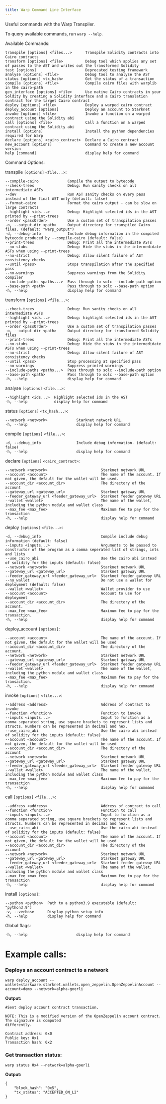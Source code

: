 ```yaml
---
title: Warp Command Line Interface
---
```


Useful commands with the Warp Transpiler.

To query available commands, run `warp --help`.

Available Commands:

    transpile [options] <files...>      Transpile Solidity contracts into Cairo contracts
    transform [options] <file>          Debug tool which applies any set of passes to the AST and writes out the transformed Solidity
    test [options]                      Deprecated testing framework
    analyse [options] <file>            Debug tool to analyse the AST
    status [options] <tx_hash>          Get the status of a transaction
    compile [options] <file>            Compile cairo files with warplib in the cairo-path
    gen_interface [options] <file>      Use native Cairo contracts in your Soldity by creating a Solidity interface and a Cairo translation contract for the target Cairo contract
    deploy [options] <file>             Deploy a warped cairo contract
    deploy_account [options]            Deploy an account to Starknet
    invoke [options] <file>             Invoke a function on a warped contract using the Solidity abi
    call [options] <file>               Call a function on a warped contract using the Solidity abi
    install [options]                   Install the python dependencies required for Warp
    declare [options] <cairo_contract>  Declare a Cairo contract
    new_account [options]               Command to create a new account
    version
    help [command]                      display help for command

Command Options:

transpile `[options]` `<file...>`:

    --compile-cairo             Compile the output to bytecode
    --check-trees               Debug: Run sanity checks on all intermediate ASTs
    --dev                       Run AST sanity checks on every pass instead of the final AST only (default: false)
    --format-cairo              Format the cairo output - can be slow on large contracts
    --highlight <ids...>        Debug: Highlight selected ids in the AST printed by --print-trees
    --order <passOrder>         Use a custom set of transpilation passes
    -o, --output-dir <path>     Output directory for transpiled Cairo files. (default: "warp_output")
    -d, --debug-info            Include debug information in the compiled bytecode produced by --compile-cairo (default: false)
    --print-trees               Debug: Print all the intermediate ASTs
    --no-stubs                  Debug: Hide the stubs in the intermedidate ASTs when using --print-trees
    --no-strict                 Debug: Allow silent failure of AST consistency checks
    --until <pass>              Stops transpilation after the specified pass
    --no-warnings               Suppress warnings from the Solidity compiler
    --include-paths <paths...>  Pass through to solc --include-path option
    --base-path <path>          Pass through to solc --base-path option
    -h, --help                  display help for command

transform `[options]` `<file...>`:

    --check-trees               Debug: Run sanity checks on all intermediate ASTs
    --highlight <ids...>        Debug: highlight selected ids in the AST printed by --print-trees
    --order <passOrder>         Use a custom set of transpilation passes
    -o, --output-dir <path>     Output directory for transformed Solidity files
    --print-trees               Debug: Print all the intermediate ASTs
    --no-stubs                  Debug: Hide the stubs in the intermedidate ASTs when using --print-trees
    --no-strict                 Debug: Allow silent failure of AST consistency checks
    --until <pass>              Stop processing at specified pass
    --no-warnings               Suppress printed warnings
    --include-paths <paths...>  Pass through to solc --include-path option
    --base-path <path>          Pass through to solc --base-path option
    -h, --help                  display help for command

analyse `[options]` `<file...>`:

    --highlight <ids...>  Highlight selected ids in the AST
    -h, --help            display help for command

status `[options]` `<tx_hash...>`:

    --network <network>             Starknet network URL.
    -h, --help                      display help for command

compile `[options]` `<file...>`:

    -d, --debug_info                Include debug information. (default: false)
    -h, --help                      display help for command

declare `[options]` `<cairo_contract>`:

    --network <network>                        Starknet network URL
    --account <account>                        The name of the account. If not given, the default for the wallet will be used.
    --account_dir <account_dir>                The directory of the account
    --gateway_url <gateway_url>                Starknet gateway URL
    --feeder_gateway_url <feeder_gateway_url>  Starknet feeder gateway URL
    --wallet <wallet>                          The name of the wallet, including the python module and wallet class
    --max_fee <max_fee>                        Maximum fee to pay for the transaction
    -h, --help                                 display help for command

deploy `[options]` `<file...>`:

    -d, --debug_info                           Compile include debug information (default: false)
    --inputs <inputs...>                       Arguments to be passed to constructor of the program as a comma seperated list of strings, ints and lists
    --use_cairo_abi                            Use the cairo abi instead of solidity for the inputs (default: false)
    --network <network>                        Starknet network URL
    --gateway_url <gateway_url>                Starknet gateway URL
    --feeder_gateway_url <feeder_gateway_url>  Starknet feeder gateway URL
    --no_wallet                                Do not use a wallet for deployment (default: false)
    --wallet <wallet>                          Wallet provider to use
    --account <account>                        Account to use for deployment
    --account_dir <account_dir>                The directory of the account.
    --max_fee <max_fee>                        Maximum fee to pay for the transaction.
    -h, --help                                 display help for command

deploy_account `[options]`:

    --account <account>                        The name of the account. If not given, the default for the wallet will be used
    --account_dir <account_dir>                The directory of the account.
    --network <network>                        Starknet network URL
    --gateway_url <gateway_url>                Starknet gateway URL
    --feeder_gateway_url <feeder_gateway_url>  Starknet feeder gateway URL
    --wallet <wallet>                          The name of the wallet, including the python module and wallet class
    --max_fee <max_fee>                        Maximum fee to pay for the transaction.
    -h, --help                                 display help for command

invoke `[options]` `<file...>`:

    --address <address>                        Address of contract to invoke
    --function <function>                      Function to invoke
    --inputs <inputs...>                       Input to function as a comma separated string, use square brackets to represent lists and structs. Numbers can be represented in decimal and hex.
    --use_cairo_abi                            Use the cairo abi instead of solidity for the inputs (default: false)
    --account <account>                        The name of the account. If not given, the default for the wallet will be used
    --account_dir <account_dir>                The directory of the account
    --network <network>                        Starknet network URL
    --gateway_url <gateway_url>                Starknet gateway URL
    --feeder_gateway_url <feeder_gateway_url>  Starknet feeder gateway URL
    --wallet <wallet>                          The name of the wallet, including the python module and wallet class
    --max_fee <max_fee>                        Maximum fee to pay for the transaction
    -h, --help                                 display help for command

call `[options]` `<file...>`:

    --address <address>                        Address of contract to call
    --function <function>                      Function to call
    --inputs <inputs...>                       Input to function as a comma separated string, use square brackets to represent lists and structs. Numbers can be represented in decimal and hex.
    --use_cairo_abi                            Use the cairo abi instead of solidity for the inputs (default: false)
    --account <account>                        The name of the account. If not given, the default for the wallet will be used
    --account_dir <account_dir>                The directory of the account
    --network <network>                        Starknet network URL
    --gateway_url <gateway_url>                Starknet gateway URL
    --feeder_gateway_url <feeder_gateway_url>  Starknet feeder gateway URL
    --wallet <wallet>                          The name of the wallet, including the python module and wallet class
    --max_fee <max_fee>                        Maximum fee to pay for the transaction
    -h, --help                                 display help for command

install `[options]`:

    --python <python>  Path to a python3.9 executable (default: "python3.9")
    -v, --verbose      Display python setup info
    -h, --help         display help for command

Global flags:

    -h, --help                      display help for command

# Example calls:

### Deploys an account contract to a network

    warp deploy_account --wallet=starkware.starknet.wallets.open_zeppelin.OpenZeppelinAccount --account=demo --network=alpha-goerli

**Output:**

    #Sent deploy account contract transaction.

    NOTE: This is a modified version of the OpenZeppelin account contract. The signature is computed
    differently.

    Contract address: 0x0
    Public key: 0x1
    Transaction hash: 0x2

### Get transaction status:

    warp status 0x4 --network=alpha-goerli

**Output:**

    {
        "block_hash": "0x5",
        "tx_status": "ACCEPTED_ON_L2"
    }
